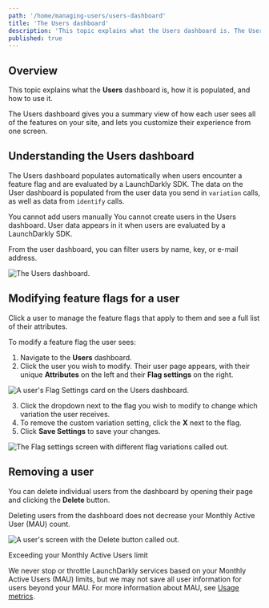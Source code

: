 ```yaml
---
path: '/home/managing-users/users-dashboard'
title: 'The Users dashboard'
description: 'This topic explains what the Users dashboard is. The Users dashboard gives you a summary view of how each user sees all of the features on your site, and lets you customize their experience from one screen.'
published: true
---
```


## Overview

This topic explains what the **Users** dashboard is, how it is populated, and how to use it.

The Users dashboard gives you a summary view of how each user sees all of the features on your site, and lets you customize their experience from one screen.

## Understanding the Users dashboard

The Users dashboard populates automatically when users encounter a feature flag and are evaluated by a LaunchDarkly SDK. The data on the User dashboard is populated from the user data you send in `variation` calls, as well as data from `identify` calls.

<Callout intent="alert">
  <CalloutTitle>You cannot add users manually</CalloutTitle>
  <CalloutDescription>
    You cannot create users in the Users dashboard. User data appears in it when users are evaluated by a LaunchDarkly
    SDK.
  </CalloutDescription>
</Callout>

From the user dashboard, you can filter users by name, key, or e-mail address.

![The Users dashboard.](../../images/users.png)

## Modifying feature flags for a user

Click a user to manage the feature flags that apply to them and see a full list of their attributes.

To modify a feature flag the user sees:

1. Navigate to the **Users** dashboard.
2. Click the user you wish to modify. Their user page appears, with their unique **Attributes** on the left and their **Flag settings** on the right.

![A user's Flag Settings card on the Users dashboard.](../../images/users-targeting-is-one-of.png)

3. Click the dropdown next to the flag you wish to modify to change which variation the user receives.
4. To remove the custom variation setting, click the **X** next to the flag.
5. Click **Save Settings** to save your changes.

![The Flag settings screen with different flag variations called out.](../../images/users-details-targeting-callout.png)

## Removing a user

You can delete individual users from the dashboard by opening their page and clicking the **Delete** button.

Deleting users from the dashboard does not decrease your Monthly Active User (MAU) count.

![A user's screen with the Delete button called out.](../../images/users-delete.png)

<Callout intent="alert">
  <CalloutTitle>Exceeding your Monthly Active Users limit</CalloutTitle>
  <CalloutDescription>

We never stop or throttle LaunchDarkly services based on your Monthly Active Users (MAU) limits, but we may not save
all user information for users beyond your MAU. For more information about MAU, see [Usage
metrics](/home/metrics-insights/usage-metrics).

  </CalloutDescription>
</Callout>
